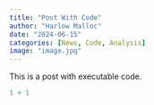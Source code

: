 ```yaml
---
title: "Post With Code"
author: "Harlow Malloc"
date: "2024-06-15"
categories: [News, Code, Analysis]
image: "image.jpg"
---
```


This is a post with executable code.

```r
1 + 1
```
